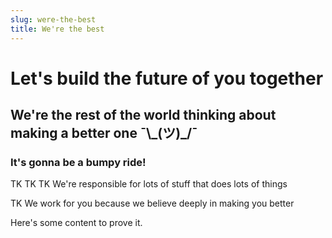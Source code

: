```yaml
---
slug: were-the-best
title: We're the best
---
```

# Let's build the future of you together
## We're the rest of the world thinking about making a better one ¯\\\_(ツ)_/¯
### It's gonna be a bumpy ride!

TK TK TK
We're responsible for lots of stuff that does lots of things

TK We work for you because we believe deeply in making you better

Here's some content to prove it.